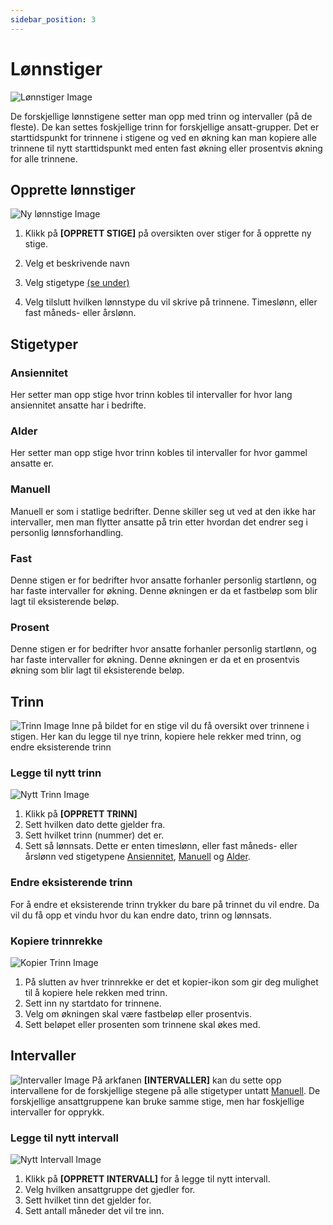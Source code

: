 ---
sidebar_position: 3
---

# Lønnstiger
![Lønnstiger Image](/img/docimages/payroll_plus/raise/ladders.png)


De forskjellige lønnstigene setter man opp med trinn og intervaller (på de fleste). De kan settes foskjellige trinn for forskjellige ansatt-grupper.
Det er starttidspunkt for trinnene i stigene og ved en økning kan man kopiere alle trinnene til nytt starttidspunkt med enten fast økning eller prosentvis økning for alle trinnene.

## Opprette lønnstiger
![Ny lønnstige Image](/img/docimages/payroll_plus/raise/new-ladder.png)

1. Klikk på **[OPPRETT STIGE]** på oversikten over stiger for å opprette ny stige.

2. Velg et beskrivende navn
3. Velg stigetype  [(se under)](#stigetyper)
4. Velg tilslutt hvilken lønnstype du vil skrive på trinnene. Timeslønn, eller fast måneds- eller årslønn.

## Stigetyper

### Ansiennitet
Her setter man opp stige hvor trinn kobles til intervaller for hvor lang ansiennitet ansatte har i bedrifte.

### Alder
Her setter man opp stige hvor trinn kobles til intervaller for hvor gammel ansatte er.

### Manuell
Manuell er som i statlige bedrifter. Denne skiller seg ut ved at den ikke har intervaller, men man flytter ansatte på trin etter hvordan det endrer seg i personlig lønnsforhandling.

### Fast
Denne stigen er for bedrifter hvor ansatte forhanler personlig startlønn, og har faste intervaller for økning. Denne økningen er da et fastbeløp som blir lagt til eksisterende beløp.

### Prosent
Denne stigen er for bedrifter hvor ansatte forhanler personlig startlønn, og har faste intervaller for økning. Denne økningen er da et en prosentvis økning som blir lagt til eksisterende beløp.

## Trinn
![Trinn Image](/img/docimages/payroll_plus/raise/ladder-steps.png)
Inne på bildet for en stige vil du få oversikt over trinnene i stigen. Her kan du legge til nye trinn, kopiere hele rekker med trinn, og endre eksisterende trinn

### Legge til nytt trinn
![Nytt Trinn Image](/img/docimages/payroll_plus/raise/ladder-steps-new.png)
1. Klikk på **[OPPRETT TRINN]**
2. Sett hvilken dato dette gjelder fra.
3. Sett hvilket trinn (nummer) det er.
4. Sett så lønnsats. Dette er enten timeslønn, eller fast måneds- eller årslønn ved stigetypene [Ansiennitet](#ansiennitet), [Manuell](#manuell) og [Alder](#alder).

### Endre eksisterende trinn
For å endre et eksisterende trinn trykker du bare på trinnet du vil endre. Da vil du få opp et vindu hvor du kan endre dato, trinn og lønnsats.

### Kopiere trinnrekke
![Kopier Trinn Image](/img/docimages/payroll_plus/raise/ladder-steps-copy.png)
1. På slutten av hver trinnrekke er det et kopier-ikon som gir deg mulighet til å kopiere hele rekken med trinn.
2. Sett inn ny startdato for trinnene.
3. Velg om økningen skal være fastbeløp eller prosentvis.
4. Sett beløpet eller prosenten som trinnene skal økes med.

## Intervaller
![Intervaller Image](/img/docimages/payroll_plus/raise/ladder-intervals.png)
På arkfanen **[INTERVALLER]** kan du sette opp intervallene for de forskjellige stegene på alle stigetyper untatt [Manuell](#manuell).
De forskjellige ansattgruppene kan bruke samme stige, men har foskjellige intervaller for opprykk.

### Legge til nytt intervall
![Nytt Intervall Image](/img/docimages/payroll_plus/raise/ladder-interval-new.png)
1. Klikk på **[OPPRETT INTERVALL]** for å legge til nytt intervall.
2. Velg hvilken ansattgruppe det gjedler for.
3. Sett hvilket tinn det gjelder for.
4. Sett antall måneder det vil tre inn.




